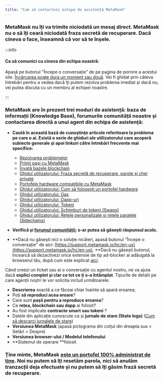 ```yaml
---
title: "Cum să contactezi echipa de asistență MetaMask"
---
```


### **MetaMask nu îți va trimite niciodată un mesaj direct. MetaMask nu o să îți ceară niciodată fraza secretă de recuperare.** **Dacă cineva o face, înseamnă că vor să te înșele.**

:::info

#### Ca să comunici cu cineva din echipa noastră:

Apasă pe butonul "Începe o conversație" de pe pagina de pornire a acestui site. [Încărcarea poate dura un moment sau două](/getting-started/i-cant-access-the-start-a-conversation-button-on-the-support-page). Vei fi ghidat prin câteva întrebări pentru a vedea dacă îți putem rezolva problema imediat și dacă nu, vei putea discuta cu un membru al echipei noastre.

:::

### MetaMask are în prezent trei moduri de asistență: baza de informații (Knowledge Base), forumurile comunității noastre și contactarea directă a unui agent din echipa de asistență:

- **Caută în această bază de cunoștințe articole referitoare la problema pe care o ai. Există o serie de ghiduri ale utilizatorului care acoperă subiecte generale și apoi linkuri către întrebări frecvente mai specifice:**

  - [Rezolvarea problemelor](/troubleshooting/user-guide-troubleshooting)
  - [Primii pași cu MetaMask](/getting-started/getting-started-with-metamask)
  - [Învață bazele blockchain](/getting-started/learn-the-basics-of-blockchains-and-ethereum-miners-and-validators-gas-cryptocurrencies-and-nfts-block-explorer-networks-etc)
  - [Ghidul utilizatorului: Fraza secretă de recuperare, parole și chei private](/getting-started/user-guide-secret-recovery-phrase-password-and-private-keys)
  - [Portofele hardware compatibile cu MetaMask](/privacy-and-security/hardware-wallet-hub)
  - [Ghidul utilizatorului: Cum să folosești un portofel hardware](/privacy-and-security/user-guide-how-to-use-a-hardware-wallet)
  - [Ghidul utilizatorului: Gas](/transactions-and-gas/gas-fees/user-guide-gas)
  - [Ghidul utilizatorului: Dapp-uri](/third-party-platforms-and-dapps/user-guide-dapps)
  - [Ghidul utilizatorului: Tokeni](/managing-my-tokens/user-guide-tokens)
  - [Ghidul utilizatorului: Schimburi de tokeni (Swaps)](/token-swaps/user-guide-swaps)
  - [Ghidul utilizatorului: Rețele personalizate și rețele paralele (Sidechains)](/networks-and-sidechains/managing-networks/user-guide-custom-networks-and-sidechains)

- **Verifică și [forumul comunității](https://community.metamask.io/); s-ar putea să găsești răspunsul acolo.**

- **Dacă nu găsești nici o soluție nicăieri, apasă butonul "Începe o conversație" de aici: [https://support.metamask.io/hc/en-us](https://support.metamask.io/hc/en-us). **Dacă nu găsești butonul, încearcă să dezactivezi orice extensie de tip ad-blocker ai adăugată la browserul tău, după cum este explicat [aici](/getting-started/i-cant-access-the-start-a-conversation-button-on-the-support-page).

Când creezi un ticket sau ai o conversație cu agentul nostru, ne va ajuta dacă **explici complet și clar ce tot ce ți s-a întâmplat**. Tipurile de detalii pe care agenții noștri le vor solicita includ următoarele:

- **Descrierea** exactă a ce făceai chiar înainte să apară eroarea;
- Poți **să reproduci acea eroare**?
- Care sunt **pașii pentru a reproduce eroarea**?
- Ce **rețea, blockchain sau dapp** ai folosit?
- Au fost implicate **contracte smart sau tokeni** ?
- Datele din aplicație cunoscute ca și **jurnale de stare (State logs)** ([Cum să descarci jurnalele de stare](/managing-my-wallet/using-metamask/how-to-download-state-logs))
- **Versiunea MetaMask** (apasă pictograma din colțul din dreapta sus > Setări > Despre)
- **Versiunea browser-ului / Modelul telefonului**
- **Sistemul de operare **folosit

### Ține minte, MetaMask [este un portofel 100% administrat de tine](/getting-started/metamask-is-a-self-custodial-wallet). Noi nu putem să îți resetăm parola, nici să anulăm tranzacții deja efectuate și nu putem să îți găsim frază secretă de recuperare.
